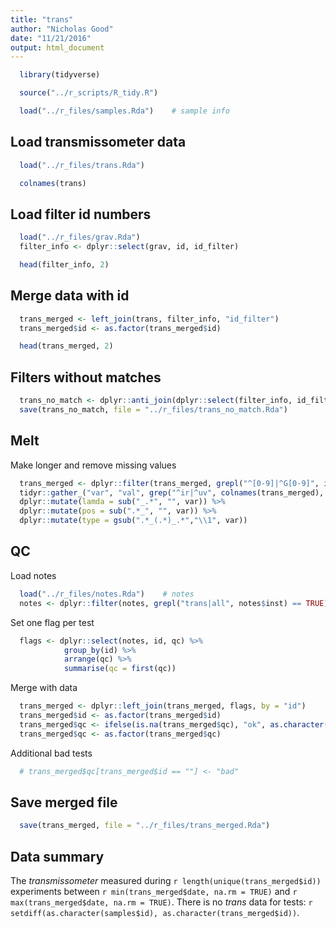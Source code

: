 ```yaml
---
title: "trans"
author: "Nicholas Good"
date: "11/21/2016"
output: html_document
---
```


```r
  library(tidyverse)
```

```r
  source("../r_scripts/R_tidy.R")
```

```r
  load("../r_files/samples.Rda")    # sample info
```

## Load transmissometer data

```r
  load("../r_files/trans.Rda")
```

```r
  colnames(trans)
```

## Load filter id numbers

```r
  load("../r_files/grav.Rda") 
  filter_info <- dplyr::select(grav, id, id_filter)
```

```r
  head(filter_info, 2)
```

## Merge data with id

```r
  trans_merged <- left_join(trans, filter_info, "id_filter") 
  trans_merged$id <- as.factor(trans_merged$id)
```

```r
  head(trans_merged, 2)
```

## Filters without matches

```r
  trans_no_match <- dplyr::anti_join(dplyr::select(filter_info, id_filter), dplyr::select(trans, id_filter), "id_filter")
  save(trans_no_match, file = "../r_files/trans_no_match.Rda")
```

## Melt

Make longer and remove missing values

```r
  trans_merged <- dplyr::filter(trans_merged, grepl("^[0-9]|^G[0-9]", id) == TRUE) %>%
  tidyr::gather_("var", "val", grep("^ir|^uv", colnames(trans_merged), value = TRUE)) %>%
  dplyr::mutate(lamda = sub("_.*", "", var)) %>%
  dplyr::mutate(pos = sub(".*_", "", var)) %>%
  dplyr::mutate(type = gsub(".*_(.*)_.*","\\1", var))
```

## QC

Load notes

```r
  load("../r_files/notes.Rda")    # notes
  notes <- dplyr::filter(notes, grepl("trans|all", notes$inst) == TRUE)
```

Set one flag per test

```r
  flags <- dplyr::select(notes, id, qc) %>%
            group_by(id) %>%
            arrange(qc) %>%
            summarise(qc = first(qc))
```

Merge with data

```r
  trans_merged <- dplyr::left_join(trans_merged, flags, by = "id")
  trans_merged$id <- as.factor(trans_merged$id)
  trans_merged$qc <- ifelse(is.na(trans_merged$qc), "ok", as.character(trans_merged$qc))
  trans_merged$qc <- as.factor(trans_merged$qc)
```

Additional bad tests

```r
  # trans_merged$qc[trans_merged$id == ""] <- "bad"
```

## Save merged file

```r
  save(trans_merged, file = "../r_files/trans_merged.Rda")
```

## Data summary

The $transmissometer$ measured during `r length(unique(trans_merged$id))` experiments between `r min(trans_merged$date, na.rm = TRUE)` and `r max(trans_merged$date, na.rm = TRUE)`. There is no $trans$ data for tests: `r setdiff(as.character(samples$id), as.character(trans_merged$id))`.
